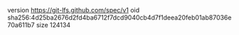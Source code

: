 version https://git-lfs.github.com/spec/v1
oid sha256:4d25ba2676d2fd4ba6712f7dcd9040cb4d7f1deea20feb01ab87036e70a611b7
size 124134
